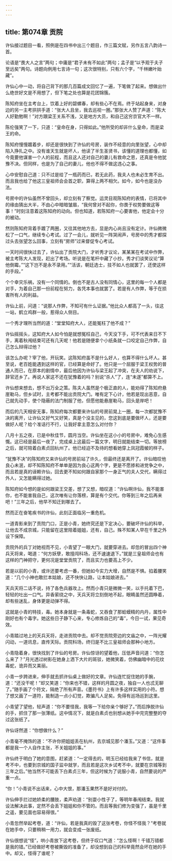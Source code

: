 ```yaml
---
---
---
```

title: 第074章 贡院
---





许仙接过题目一看，照例是在四书中出三个题目，作三篇文赋，另作五言八韵诗一首。

论语是“畏大人之言”两句；中庸是“君子未有不如此”两句；孟子是“以予观于夫子至远矣”两句。诗题向例用七言诗一句；这次很特别，只有六个字，“千林嫩叶始藏”。

许仙心中一动，将自己背下的那几百篇成文回忆了一遍，下笔做了起来。想做出什么绝世好文是不用想了，但下笔之处也算是花团锦簇。

陈知府坐在主考台上，饮着上好的碧螺春，却有些心不在焉。终于站起身来，对身边的另一主考拱拱手道：“张大人且坐，我去巡视一圈。”那张大人赞了声道：“陈大人好勤勉啊！”对方跟梁王关系不浅，又是地方大员，和自己这穷京官大不一样。

陈伦强笑了一下，只道：“皇命在身，只得如此。”他所受的却非什么皇命，而是梁王的命。

陈知府慢慢踱着步，却还是很快到了许仙的号房，装作不经意的向里张望，心中却陷入挣扎之中。没有谁天生就是坏人，他读了半生圣贤书，该懂的道理也都懂，如今竟要他谋害一个人的前程，而且这人还对自己的妻儿有救命之恩，还真是令他犹豫不决。但同样，也是为了自己的妻儿，他也不得不做这违心之事。

心中安慰自己道：只不过是给了一瓶药而已，若无此药，我夫人也未必生育不出。而且我也给了他这三皇祖师会会首之职，算得上两不相欠。如今，如今也是没办法。

号房中的许仙虽然不曾回头，却立刻有了察觉。运灵目观陈知府的表情，已将其中的缘由猜出大半，不由心中暗暗皱眉，“我何曾对不起你，你畏于权势要做这等事！”时刻注意着这陈知府的动向。但也知道，若陈知府一心要害他，他定会十分的被动。

然则陈知府背着手踱了两圈，又往其他地方去，显是内心尚且没有定计。许仙微微松了一口气，继续专心考试。过了一会儿，就听见一阵哭闹声，号房中的秀才都探过头去张望怎么回事，立刻有“房师”过来督促专心考试。

一天时间很快过去了，许仙出了贡院大门，才听秀才议论，某某某在考试中作弊，被主考陈大人发现，赶出了考场。听说是在笔杆中藏了小抄。秀才们谈笑议论“算他倒霉。”“这下岂不是永不录用。”“活该，朝廷选士，技不如人也就罢了，还使这样的手段。”

个个幸灾乐祸，没有一个同情的。倒也不是古人没有同情心，这里的每一个人都是对手，为着自己那一份前程在努力，各凭本事也就罢了。若是有人作弊，等于在损害所有人的利益。

许仙上前，问道：“说那人作弊，不知可有什么证据。”他比众人都高了一头，往这一站，鹤立鸡群一般，惹得众人侧目。

一个秀才理所当然的道：“堂堂知府大人，还能冤枉了他不成？”

许仙摇摇头，这知府大人如今怕是就想冤枉自己，今天没下手，可不代表来日不下手，离着秋闱结束可还有几天呢！他若是随便拿个小纸条就一口咬定自己作弊，自己怎么辩得过他？

该怎么办呢？宰了他，开玩笑。这陈知府虽不是什么好人，也算不得什么坏人。甚至说，老百姓能遇到这样的官，已经算是命好了。他只是一个屈服于梁王权势的普通人而已，在原本的剧情中，最后他因为许仙与梁王起了冲突，在夫人的劝说下，辞官还乡了。再说人家这不还在犹豫着的吗？别说“杀人”了，连“未遂”都算不上。

许仙想来想去，想不出万全之策。陈夫人虽然是个极正直的人，能劝得了陈知府悬崖勒马，但乡试时，主考都不能出贡院大门。唯有定下心计，他若是现出恶意，自己就先动手，使个隐蔽的法门制服了他，但愿他能悬崖勒马，回头是岸吧！

而后的几天相安无事，陈知府每次都要来许仙的号房前晃上一圈，每一次都犹豫不决的离开，让许仙又好气又好笑，真是个没主见的，您这到底是要做坏人，还是要做好人呢？给个准话行不行，让我好拿主意怎么对付你？

八月十五之夜，已是中秋佳节，圆月当空。许仙坐在这小小的号房中，难免心生感慨。这已经是最后一夜了，完成桌上这最后一篇文字，明日就能结束一切。等放榜之后，就可陪着白素贞回杭州了。他已经迫不及待的想看她穿上凤冠霞帔的样子。

“犹豫不决”的陈知府又来许仙的号房前站了许久，但最终还是离开了。许仙暗叹他良心未泯，却不知陈知府不单单是因为良心这两个字，更是不愿掺和进党争之中，而且若是真的诬赖许仙，回去更不知如何跟自家那个一身正气的夫人交代，瞒得过外人，又怎能瞒得过她。

陈知府如今想的是如何跟梁王交差，想了又想，暗叹道：“许仙啊许仙，我不能害你，也不能害我自己，这次唯有让你落榜，算是有个交代。你等到三年之后再来吧！”三年之后，他早不知迁到哪去了。

然而正在奋笔疾书的许仙，此刻正面临另一重危机。

一道青影来到了贡院门口，正是小青，她终究还是下定决心，要破坏许仙的科举，让他去不成京城，只能留在这里陪着姐姐，还有，自己。殊不知某人早在千里之外设下保障。

贡院外的兵丁对她视而不见，小青望了一眼大门，就要穿进去。却忽的冒出四个神兵天将来，喝道：“何方妖孽，敢擅闯科场，还不速速退下。”就是三皇祖师会也有这样的门神把守，更何况是堂堂贡院了，而且实力也要高上不少。

若是以前的小青，或许还要考虑一番，但她如今实力大增，自然是不惧。掐着腰笑道：“几个小神也敢拦本姑娘，还不快快让路，让本姑娘进去。”

天兵天将二话不说，持了各色兵器攻上。然而小青只是微微一笑，以手托着下巴，轻轻的吐出一口气。异香萦绕之中，天兵天将立刻倒地不起，眼睛虽然还圆睁着，却有些迷乱，身体更是动弹不得。

这就是小青的特技，毒。她本身就是一条毒蛇，又吞食了那蛤蟆精的内丹，属性中刚好也有个毒字。她这些日子静下心来，专心修炼自己的“毒”，今日一试，果见奇效。

小青踏过地上的天兵天将，走进贡院中去。却不觉贡院旁边的文庙之中，一阵光耀闪动，一道讯息，直传天际。贡院科场，终归是不比三皇祖师会那种小地方。

小青隐着身，很快找到了许仙的号房。许仙惊讶的望着他，压低声音问道：“你怎么来了？”月光透过树影在她身上洒下大片的斑驳，她微笑着，仿佛幽暗中的花纹毒蛇，诡异而又美丽。

小青一步跨进来，伸手就去抓许仙桌上做好的文章。许仙连忙捉住她的手腕，道：“还没干呢！”却又笑道：“你来也不错，这样的月圆之夜，独自一人也忒无聊了。”随手画了个符文，隔绝了所有声音。《墨符书》上有许多这样实用的小符。想了想又画了一道符，能制造一点小幻觉，欺骗凡人足矣。免得有巡场巡到这里。

小青望了望他，轻声道：“你不要怪我，我等一下给你亲个够好了。”而后挣脱许仙的手，抓住了那一张薄纸。这中情况下，就是白素贞也别想从她手中完完整整的夺过这张纸了。

许仙讶然道：“你想做什么？”

小青毫不掩饰的道：“不许你把姐姐丢在杭州，去京城见那个潘玉。”又道：“这件事都是我一个人自作主张，不关姐姐的事。”

许仙终于明白了她的意图，赶紧道：“一定得去的，明玉已经给我来了书信，就是考不中，也要到京城的国子监中就学，而且若是这次乡试考不中，就要在京城等到三年之后。”他当然不可能丢下白素贞三年，但这时候为了说服小青，自然要说的严重一点。

“你！”小青说不出话来，心中大恨，那潘玉果然不是好对付的。

许仙伸手拦过她娇柔的腰肢，柔声劝道：“别耍小性子了，等明年春闱结束。我就设法解决此事，定然不会丢下姐姐和你不管的。而且等我们修为变强了，虽是千里之遥，要见面也容易得很。”

小青忽然举起考卷，道：“许仙，若是我真的毁了这张考卷，你怪不怪我？”考卷就在她手中，只要稍稍一用力，就会变成一张废纸。

许仙很想说“怪”，哄小青放下这考卷，但终于叹口气道：“怎么怪啊！千错万错都是我的错。”已经做好考卷被撕毁的准备了，却没想到自己的科举竟然会坏在她的手中。却又，怪得了谁呢？